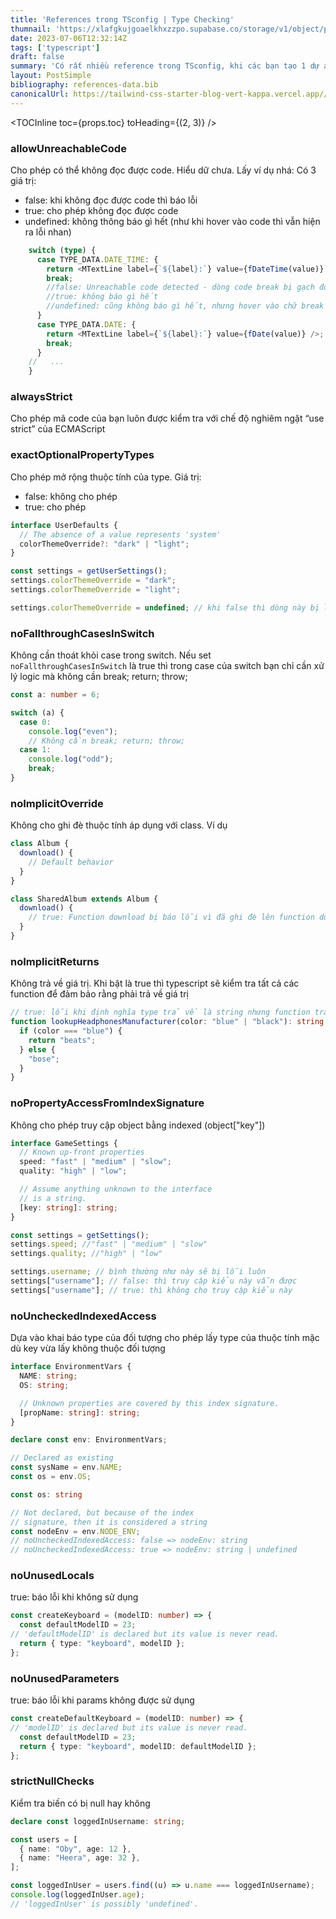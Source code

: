 ```yaml
---
title: 'References trong TSconfig | Type Checking'
thumnail: 'https://xlafgkujgoaelkhxzzpo.supabase.co/storage/v1/object/public/post/10b88c68-typescript-logo.png?t=2023-07-06T02%3A34%3A09.323Z'
date: 2023-07-06T12:32:14Z
tags: ['typescript']
draft: false
summary: 'Có rất nhiều reference trong TSconfig, khi các bạn tạo 1 dự án sử dụng typescript các bạn thường sẽ tham khảo những file config đã được chia sẻ trước đó nhưng vẫn chưa nắm được rule và sức mạnh của từng reference. Hôm nay mình sẽ đi giải thích chi tiết giúp các bạn config typescript tối ưu hơn'
layout: PostSimple
bibliography: references-data.bib
canonicalUrl: https://tailwind-css-starter-blog-vert-kappa.vercel.app//blog/new-features-in-v1/
---
```


<TOCInline toc={props.toc} toHeading={(2, 3)} />

### allowUnreachableCode

Cho phép có thể không đọc được code. Hiểu dữ chưa. Lấy ví dụ nhá:
Có 3 giá trị:

- false: khi không đọc được code thì báo lỗi
- true: cho phép không đọc được code
- undefined: không thông báo gì hết (như khi hover vào code thì vẫn hiện ra lỗi nhan)

```TYPESCRIPT
    switch (type) {
      case TYPE_DATA.DATE_TIME: {
        return <MTextLine label={`${label}:`} value={fDateTime(value)} />;
        break;
        //false: Unreachable code detected - dòng code break bị gạch đỏ dưới code nè vì nó return rồi thì break không thể đọc được
        //true: không báo gì hết
        //undefined: cũng không báo gì hết, nhưng hover vào chữ break thì vẫn hiện lỗi nhan
      }
      case TYPE_DATA.DATE: {
        return <MTextLine label={`${label}:`} value={fDate(value)} />;
        break;
      }
    //   ...
    }
```

### alwaysStrict

Cho phép mã code của bạn luôn được kiểm tra với chế độ nghiêm ngặt “use strict” của ECMAScript

### exactOptionalPropertyTypes

Cho phép mở rộng thuộc tính của type. Giá trị:

- false: không cho phép
- true: cho phép

```TYPESCRIPT
interface UserDefaults {
  // The absence of a value represents 'system'
  colorThemeOverride?: "dark" | "light";
}

const settings = getUserSettings();
settings.colorThemeOverride = "dark";
settings.colorThemeOverride = "light";

settings.colorThemeOverride = undefined; // khi false thì dòng này bị lỗi vì không cho phép mở rộng type colorThemeOverride là undefined
```

### noFallthroughCasesInSwitch

Không cần thoát khỏi case trong switch. Nếu set `noFallthroughCasesInSwitch` là true thì trong case của switch bạn chỉ cần xử lý logic mà không cần break; return; throw;

```TYPESCRIPT
const a: number = 6;

switch (a) {
  case 0:
    console.log("even");
    // Không cần break; return; throw;
  case 1:
    console.log("odd");
    break;
}
```

### noImplicitOverride

Không cho ghi đè thuộc tính áp dụng với class. Ví dụ

```TYPESCRIPT
class Album {
  download() {
    // Default behavior
  }
}

class SharedAlbum extends Album {
  download() {
    // true: Function download bị báo lỗi vì đã ghi đè lên function download của Album
  }
}
```

### noImplicitReturns

Không trả về giá trị. Khi bật là true thì typescript sẽ kiểm tra tất cả các function để đảm bảo rằng phải trả về giá trị

```TYPESCRIPT
// true: lỗi khi định nghĩa type trả về là string nhưng function trả về string | void
function lookupHeadphonesManufacturer(color: "blue" | "black"): string {
  if (color === "blue") {
    return "beats";
  } else {
    "bose";
  }
}
```

### noPropertyAccessFromIndexSignature

Không cho phép truy cập object bằng indexed (object["key"])

```TYPESCRIPT
interface GameSettings {
  // Known up-front properties
  speed: "fast" | "medium" | "slow";
  quality: "high" | "low";

  // Assume anything unknown to the interface
  // is a string.
  [key: string]: string;
}

const settings = getSettings();
settings.speed; //"fast" | "medium" | "slow"
settings.quality; //"high" | "low"

settings.username; // bình thường như này sẽ bị lỗi luôn
settings["username"]; // false: thì truy cập kiểu này vẫn được
settings["username"]; // true: thì không cho truy cập kiểu này
```

### noUncheckedIndexedAccess

Dựa vào khai báo type của đối tượng cho phép lấy type của thuộc tính mặc dù key vừa lấy không thuộc đối tượng

```TYPESCRIPT
interface EnvironmentVars {
  NAME: string;
  OS: string;

  // Unknown properties are covered by this index signature.
  [propName: string]: string;
}

declare const env: EnvironmentVars;

// Declared as existing
const sysName = env.NAME;
const os = env.OS;

const os: string

// Not declared, but because of the index
// signature, then it is considered a string
const nodeEnv = env.NODE_ENV;
// noUncheckedIndexedAccess: false => nodeEnv: string
// noUncheckedIndexedAccess: true => nodeEnv: string | undefined
```

### noUnusedLocals

true: báo lỗi khi không sử dụng

```TYPESCRIPT
const createKeyboard = (modelID: number) => {
  const defaultModelID = 23;
// 'defaultModelID' is declared but its value is never read.
  return { type: "keyboard", modelID };
};
```

### noUnusedParameters

true: báo lỗi khi params không được sử dụng

```TYPESCRIPT
const createDefaultKeyboard = (modelID: number) => {
// 'modelID' is declared but its value is never read.
  const defaultModelID = 23;
  return { type: "keyboard", modelID: defaultModelID };
};
```

### strictNullChecks

Kiểm tra biến có bị null hay không

```TYPESCRIPT
declare const loggedInUsername: string;

const users = [
  { name: "Oby", age: 12 },
  { name: "Heera", age: 32 },
];

const loggedInUser = users.find((u) => u.name === loggedInUsername);
console.log(loggedInUser.age);
// 'loggedInUser' is possibly 'undefined'.
```

